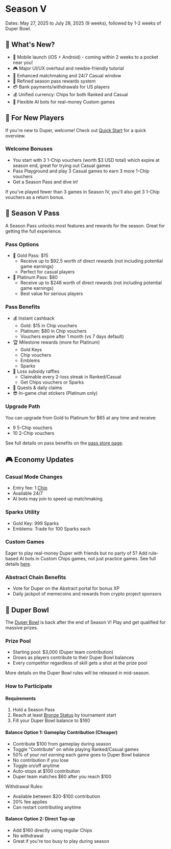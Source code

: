 # Season V

Dates: May 27, 2025 to July 28, 2025 (9 weeks), followed by 1-2 weeks of Duper Bowl.

## 🎉 What's New?

- 📱 Mobile launch (iOS + Android) - coming within 2 weeks to a pocket near you!
- 🎮 Major UI/UX overhaul and newbie-friendly tutorial
- 🎯 Enhanced matchmaking and 24/7 Casual window
- 💎 Refined season pass rewards system
- 💳 Bank payments/withdrawals for US players
- 💰 Unified currency: Chips for both Ranked and Casual
- 🤖 Flexible AI bots for real-money Custom games

## 🎁 For New Players

If you're new to Duper, welcome! Check out [Quick Start](.) for a quick overview.

### Welcome Bonuses

- You start with 3 1-Chip vouchers (worth \$3 USD total) which expire at season end, great for trying out Casual games
- Pass Playground and play 3 Casual games to earn 3 more 1-Chip vouchers
- Get a Season Pass and dive in!

If you've played fewer than 3 games in Season IV, you'll also get 3 1-Chip vouchers as a return bonus.

## 🎫 Season V Pass

A Season Pass unlocks most features and rewards for the season. Great for getting the full experience.

### Pass Options
- 🥇 Gold Pass: \$15
  - Receive up to \$92.5 worth of direct rewards (not including potential game earnings)
  - Perfect for casual players
- 👑 Platinum Pass: \$80
  - Receive up to \$248 worth of direct rewards (not including potential game earnings)
  - Best value for serious players

### Pass Benefits
- 💰 Instant cashback
  - Gold: \$15 in Chip vouchers
  - Platinum: \$80 in Chip vouchers
  - Vouchers expire after 1 month (vs 7 days default)
- 🏆 Milestone rewards (more for Platinum)
  - Gold Keys
  - Chip vouchers
  - Emblems
  - Sparks
- 🎲 Loss subsidy raffles
  - Claimable every 2-loss streak in Ranked/Casual
  - Get Chips vouchers or Sparks
- 🦄 Quests & daily claims
- 😎 In-game chat stickers (Platinum only)

### Upgrade Path
You can upgrade from Gold to Platinum for \$65 at any time and receive:
- 9 5-Chip vouchers
- 10 2-Chip vouchers

See full details on pass benefits on the [pass store page](https://www.duper.gg/store?id=season-pass).

## 🎮 Economy Updates

### Casual Mode Changes
- Entry fee: 1 [Chip](assets/currencies#chips)
- Available 24/7
- AI bots may join to speed up matchmaking

### Sparks Utility
- Gold Key: 999 Sparks
- Emblems: Trade for 100 Sparks each

### Custom Games
Eager to play real-money Duper with friends but no party of 5? Add rule-based AI bots in Custom Chips games, not just practice games. See full details [here](/modes#custom).

### Abstract Chain Benefits
- Vote for Duper on the Abstract portal for bonus XP
- Daily jackpot of memecoins and rewards from crypto project sponsors

## 🥣 Duper Bowl

The [Duper Bowl](/tournaments#duper-bowl) is back after the end of Season V! Play and get qualified for massive prizes.

### Prize Pool
- Starting pool: \$3,000 (Duper team contribution)
- Grows as players contribute to their Duper Bowl balances
- Every competitor regardless of skill gets a shot at the prize pool

More details on the Duper Bowl rules will be released in mid-season.

### How to Participate

#### Requirements
1. Hold a Season Pass
2. Reach at least [Bronze Status](/status-xp) by tournament start
3. Fill your Duper Bowl balance to \$160

#### Balance Option 1: Gameplay Contribution (Cheaper)
- Contribute \$100 from gameplay during season
- Toggle "Contribute" on while playing Ranked/Casual games
- 50% of your *net earning* each game goes to Duper Bowl balance
- No contribution if you lose
- Toggle on/off anytime
- Auto-stops at \$100 contribution
- Duper team matches \$60 after you reach \$100

Withdrawal Rules:
- Available between \$20-\$100 contribution
- 20% fee applies
- Can restart contributing anytime

#### Balance Option 2: Direct Top-up
- Add \$160 directly using regular Chips
- No withdrawal
- Great if you're too busy to play during season
